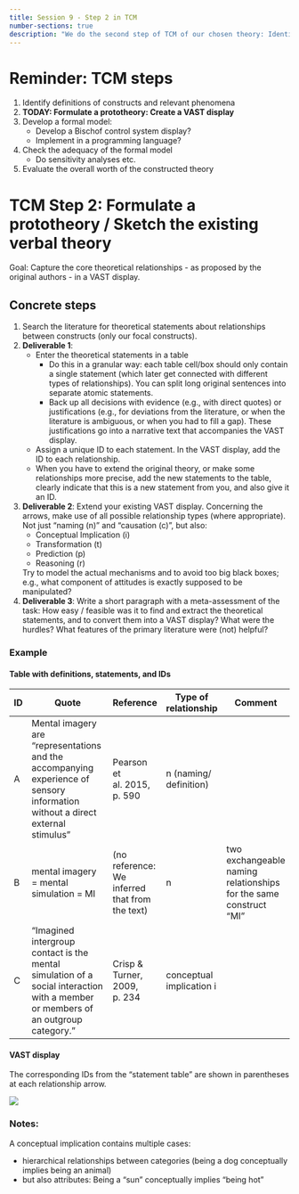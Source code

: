 ---
title: Session 9 - Step 2 in TCM
number-sections: true
description: "We do the second step of TCM of our chosen theory: Identify relevant phenomena"
---

# Reminder: TCM steps

1. Identify definitions of constructs and relevant phenomena
2. **TODAY: Formulate a prototheory: Create a VAST display**
3. Develop a formal model:
   - Develop a Bischof control system display?
   - Implement in a programming language?
4. Check the adequacy of the formal model
   - Do sensitivity analyses etc.
5. Evaluate the overall worth of the constructed theory


# TCM Step 2: Formulate a prototheory / Sketch the existing verbal theory

Goal: Capture the core theoretical relationships - as proposed by the original authors - in a VAST display.

## Concrete steps

1. Search the literature for theoretical statements about relationships between constructs (only our focal constructs). 
2. **Deliverable 1**: 
   - Enter the theoretical statements in a table
     - Do this in a granular way: each table cell/box should only contain a single statement (which later get connected with different types of relationships). You can split long original sentences into separate atomic statements.
     - Back up all decisions with evidence (e.g., with direct quotes) or justifications (e.g., for deviations from the literature, or when the literature is ambiguous, or when you had to fill a gap). These justifications go into a narrative text that accompanies the VAST display.
   - Assign a unique ID to each statement. In the VAST display, add the ID to each relationship.
   - When you have to extend the original theory, or make some relationships more precise, add the new statements to the table, clearly indicate that this is a new statement from you, and also give it an ID.
3. **Deliverable 2**: Extend your existing VAST display. Concerning the arrows, make use of all possible relationship types (where appropriate). Not just "naming (n)" and "causation (c)", but also:  
    - Conceptual Implication (i)
    - Transformation (t)
    - Prediction (p)
    - Reasoning (r)
 
   Try to model the actual mechanisms and to avoid too big black boxes; e.g., what component of attitudes is exactly supposed to be manipulated?
4. **Deliverable 3**: Write a short paragraph with a meta-assessment of the task: How easy / feasible was it to find and extract the theoretical statements, and to convert them into a VAST display? What were the hurdles? What features of the primary literature were (not) helpful?

### Example

#### Table with definitions, statements, and IDs

::: {.smaller}
| ID  | Quote                                                                                                                            | Reference                                      | Type of relationship     | Comment                                                           |
| --- | -------------------------------------------------------------------------------------------------------------------------------- | ---------------------------------------------- | ------------------------ | ----------------------------------------------------------------- |
| A   | Mental imagery are "representations and the accompanying experience of sensory information without a direct external stimulus"   | Pearson et al. 2015, p. 590                    | n (naming/ definition)   |                                                                   |
| B   | mental imagery = mental simulation = MI                                                                                          | (no reference: We inferred that from the text) | n                        | two exchangeable naming relationships for the same construct “MI” |
| C   | “Imagined intergroup contact is the mental simulation of a social interaction with a member or members of an outgroup category.” | Crisp & Turner, 2009, p. 234                   | conceptual implication i |                                                                   |
:::

#### VAST display

The corresponding IDs from the "statement table" are shown in parentheses at each relationship arrow.

![](img/VAST_example.png)

### Notes:

A conceptual implication contains multiple cases: 

- hierarchical relationships between categories (being a dog conceptually implies being an animal)
- but also attributes: Being a "sun" conceptually implies "being hot"